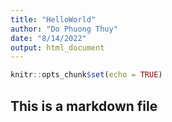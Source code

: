 ```yaml
---
title: "HelloWorld"
author: "Do Phuong Thuy"
date: "8/14/2022"
output: html_document
---
```


```r
knitr::opts_chunk$set(echo = TRUE)
```

## This is a markdown file



